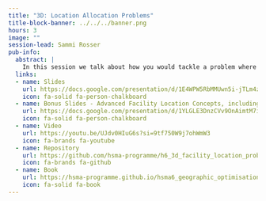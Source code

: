 ```yaml
---
title: "3D: Location Allocation Problems"
title-block-banner: ../../../banner.png
hours: 3
image: ""
session-lead: Sammi Rosser
pub-info:
  abstract: |
    In this session we talk about how you would tackle a problem where you need to most efficiently place a certain number of sites to minimise the travel time, population-weighted travel time, or distance for a population across a region. We construct and carry out the p-median location allocation problem in Python, using our mapping skills and travel time matrices from the previous sessions in this module. 
  links:
  - name: Slides
    url: https://docs.google.com/presentation/d/1E4WPW5RbMMUwn5i-jTLm4zug5bwnIGh18U2CNc6fZqE/edit?usp=sharing
    icon: fa-solid fa-person-chalkboard
  - name: Bonus Slides - Advanced Facility Location Concepts, including Evolutionary Algorithms
    url: https://docs.google.com/presentation/d/1YLGLE3DnzCVv9OnAimtM7iueAsXy_edXrL67D6DbbyA/edit?usp=sharing
    icon: fa-solid fa-person-chalkboard
  - name: Video
    url: https://youtu.be/UJdv0HIuG6s?si=9tf750W9j7ohWmW3
    icon: fa-brands fa-youtube
  - name: Repository
    url: https://github.com/hsma-programme/h6_3d_facility_location_problems
    icon: fa-brands fa-github
  - name: Book
    url: https://hsma-programme.github.io/hsma6_geographic_optimisation_and_visualisation_book/
    icon: fa-solid fa-book
---
```

